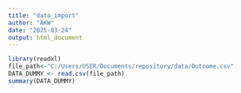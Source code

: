 ```yaml
---
title: "data_import"
author: "AKW"
date: "2025-03-24"
output: html_document
---
```



```r
library(readxl)
file_path<-"C:/Users/USER/Documents/repository/data/Outcome.csv"
DATA_DUMMY <- read.csv(file_path)
summary(DATA_DUMMY)

```
